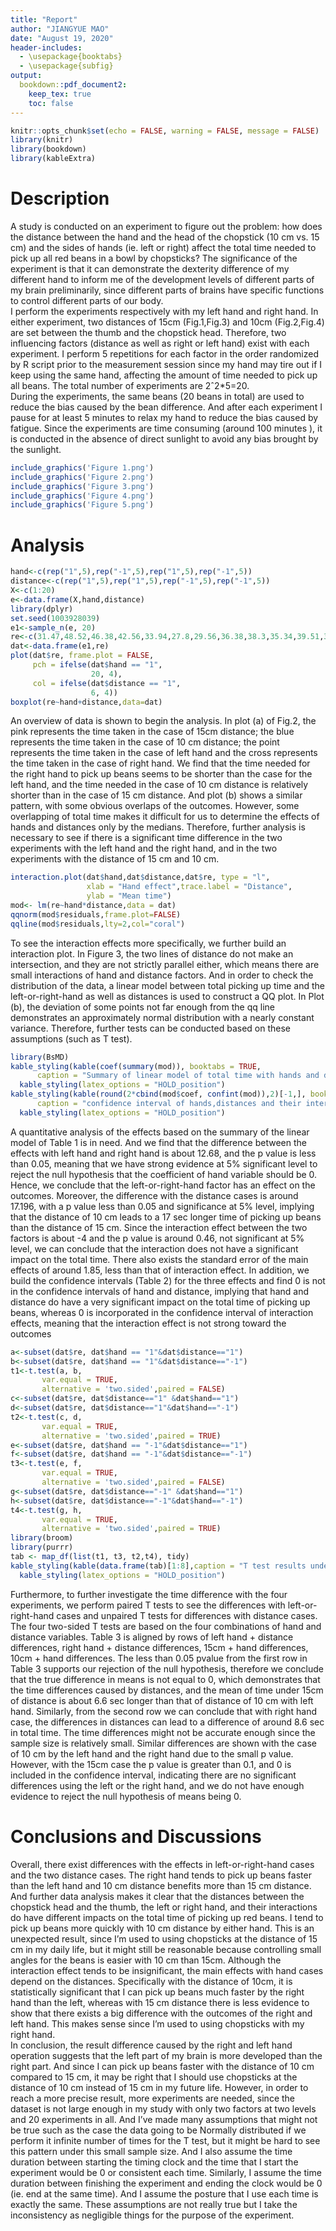 ```yaml
---
title: "Report"
author: "JIANGYUE MAO"
date: "August 19, 2020"
header-includes:
  - \usepackage{booktabs}
  - \usepackage{subfig}
output: 
  bookdown::pdf_document2:
    keep_tex: true
    toc: false
---
```


```r
knitr::opts_chunk$set(echo = FALSE, warning = FALSE, message = FALSE)
library(knitr)
library(bookdown)
library(kableExtra) 
```



# Description

A study is conducted on an experiment to figure out the problem: how does the distance between the hand and the head of the chopstick (10 cm vs. 15 cm) and the sides of hands (ie. left or right) affect the total time needed to pick up all red beans in a bowl by chopsticks? The significance of the experiment is that it can demonstrate the dexterity difference of my different hand to inform me of the development levels of different parts of my brain preliminarily, since different parts of brains have specific functions to control different parts of our body.  
I perform the experiments respectively with my left hand and right hand. In either experiment, two distances of 15cm (Fig.1,Fig.3) and 10cm (Fig.2,Fig.4) are set between the thumb and the chopstick head. Therefore, two influencing factors (distance as well as right or left hand) exist with each experiment. I perform 5 repetitions for each factor in the order randomized by R script prior to the measurement session since my hand may tire out if I keep using the same hand, affecting the amount of time needed to pick up all beans. The total number of experiments are 2ˆ2*5=20.     
During the experiments, the same beans (20 beans in total) are used to reduce the bias caused by the bean difference. And after each experiment I pause for at least 5 minutes to relax my hand to reduce the bias caused by fatigue. Since the experiments are time consuming (around 100 minutes ), it is conducted in the absence of direct sunlight to avoid any bias brought by the sunlight.
```r
include_graphics('Figure 1.png')
include_graphics('Figure 2.png')
include_graphics('Figure 3.png')
include_graphics('Figure 4.png')
include_graphics('Figure 5.png')
```

\pagebreak
# Analysis
```r
hand<-c(rep("1",5),rep("-1",5),rep("1",5),rep("-1",5))
distance<-c(rep("1",5),rep("1",5),rep("-1",5),rep("-1",5))
X<-c(1:20)
e<-data.frame(X,hand,distance)
library(dplyr)
set.seed(1003928039)
e1<-sample_n(e, 20)
re<-c(31.47,48.52,46.38,42.56,33.94,27.8,29.56,36.38,38.3,35.34,39.51,39.53,34.76,41.56,33.28,43.7,43.06,38.69,41.18,41.45)
dat<-data.frame(e1,re)
plot(dat$re, frame.plot = FALSE,
     pch = ifelse(dat$hand == "1",
                  20, 4),
     col = ifelse(dat$distance == "1",
                  6, 4))
boxplot(re~hand+distance,data=dat)
```
An overview of data is shown to begin the analysis. In plot (a) of Fig.2, the pink represents the time taken in the case of 15cm distance; the blue represents the time taken in the case of 10 cm distance; the point represents the time taken in the case of left hand and the cross represents the time taken in the case of right hand. We find that the time needed for the right hand to pick up beans seems to be shorter than the case for the left hand, and the time needed in the case of 10 cm distance is relatively shorter than in the case of 15 cm distance. And plot (b) shows a similar pattern, with some obvious overlaps of the outcomes. However, some overlapping of total time makes it difficult for us to determine the effects of hands and distances only by the medians. Therefore, further analysis is necessary to see if there is a significant time difference in the two experiments with the left hand and the right hand, and in the two experiments with the distance of 15 cm and 10 cm.  
```r
interaction.plot(dat$hand,dat$distance,dat$re, type = "l",
                 xlab = "Hand effect",trace.label = "Distance",
                 ylab = "Mean time")
mod<- lm(re~hand*distance,data = dat)
qqnorm(mod$residuals,frame.plot=FALSE)
qqline(mod$residuals,lty=2,col="coral")
```
To see the interaction effects more specifically, we further build an interaction plot. In Figure 3, the two lines of distance do not make an intersection, and they are not strictly parallel either, which means there are small interactions of hand and distance factors. And in order to check the distribution of the data, a linear model between total picking up time and the left-or-right-hand as well as distances is used to construct a QQ plot. In Plot (b), the deviation of some points not far enough from the qq line demonstrates an approximately normal distribution with a nearly constant variance. Therefore, further tests can be conducted based on these assumptions (such as T test).
```r
library(BsMD)
kable_styling(kable(coef(summary(mod)), booktabs = TRUE,
      caption = "Summary of linear model of total time with hands and distances"),position="center")%>%
  kable_styling(latex_options = "HOLD_position")
kable_styling(kable(round(2*cbind(mod$coef, confint(mod)),2)[-1,], booktabs = TRUE,
      caption = "confidence interval of hands,distances and their interactions"),position="center")%>%
  kable_styling(latex_options = "HOLD_position")

```
A quantitative analysis of the effects based on the summary of the linear model of Table 1 is in need. And we find that the difference between the effects with left hand and right hand is about 12.68, and the p value is less than 0.05, meaning that we have strong evidence at 5% significant level to reject the null hypothesis that the coefficient of hand variable should be 0. Hence, we conclude that the left-or-right-hand factor has an effect on the outcomes. Moreover, the difference with the distance cases is around 17.196, with a p value less than 0.05 and significance at 5% level, implying that the distance of 10 cm leads to a 17 sec longer time of picking up beans than the distance of 15 cm. Since the interaction effect between the two factors is about -4 and the p value is around 0.46, not significant at 5% level, we can conclude that the interaction does not have a significant impact on the total time. There also exists the standard error of the main effects of around 1.85, less than that of interaction effect. In addition, we build the confidence intervals (Table 2) for the three effects and find 0 is not in the confidence intervals of hand and distance, implying that hand and distance do have a very significant impact on the total time of picking up beans, whereas 0 is incorporated in the confidence interval of interaction effects, meaning that the interaction effect is not strong toward the outcomes
```r
a<-subset(dat$re, dat$hand == "1"&dat$distance=="1")
b<-subset(dat$re, dat$hand == "1"&dat$distance=="-1")
t1<-t.test(a, b,
       var.equal = TRUE,
       alternative = 'two.sided',paired = FALSE)
c<-subset(dat$re, dat$distance=="1" &dat$hand=="1")
d<-subset(dat$re, dat$distance=="1"&dat$hand=="-1")
t2<-t.test(c, d,
       var.equal = TRUE,
       alternative = 'two.sided',paired = TRUE)
e<-subset(dat$re, dat$hand == "-1"&dat$distance=="1")
f<-subset(dat$re, dat$hand == "-1"&dat$distance=="-1")
t3<-t.test(e, f,
       var.equal = TRUE,
       alternative = 'two.sided',paired = FALSE)
g<-subset(dat$re, dat$distance=="-1" &dat$hand=="1")
h<-subset(dat$re, dat$distance=="-1"&dat$hand=="-1")
t4<-t.test(g, h,
       var.equal = TRUE,
       alternative = 'two.sided',paired = TRUE)
library(broom)
library(purrr)
tab <- map_df(list(t1, t3, t2,t4), tidy)
kable_styling(kable(data.frame(tab)[1:8],caption = "T test results under different conditions") )%>%
  kable_styling(latex_options = "HOLD_position")
```
Furthermore, to further investigate the time difference with the four experiments, we perform paired T tests to see the differences with left-or-right-hand cases and unpaired T tests for differences with distance cases. The four two-sided T tests are based on the four combinations of hand and distance variables. Table 3 is aligned by rows of left hand + distance differences, right hand + distance differences, 15cm + hand differences, 10cm + hand differences. The less than 0.05 pvalue from the first row in Table 3 supports our rejection of the null hypothesis, therefore we conclude that the true difference in means is not equal to 0, which demonstrates that the time differences caused by distances, and the mean of time under 15cm of distance is about 6.6 sec longer than that of distance of 10 cm with left hand. Similarly, from the second row we can conclude that with right hand case, the differences in distances can lead to a difference of around 8.6 sec in total time. The time differences might not be accurate enough since the sample size is relatively small. Similar differences are shown with the case of 10 cm by the left hand and the right hand due to the small p value. However, with the 15cm case the p value is greater than 0.1, and 0 is included in the confidence interval, indicating there are no significant differences using the left or the right hand, and we do not have enough evidence to reject the null hypothesis of means being 0. 

\pagebreak
# Conclusions and Discussions

Overall, there exist differences with the effects in left-or-right-hand cases and the two distance cases. The right hand tends to pick up beans faster than the left hand and 10 cm distance benefits more than 15 cm distance. And further data analysis makes it clear that the distances between the chopstick head and the thumb, the left or right hand, and their interactions do have different impacts on the total time of picking up red beans. I tend to pick up beans more quickly with 10 cm distance by either hand. This is an unexpected result, since I’m used to using chopsticks at the distance of 15 cm in my daily life, but it might still be reasonable because controlling small angles for the beans is easier with 10 cm than 15cm. Although the interaction effect tends to be insignificant, the main effects with hand cases depend on the distances. Specifically with the distance of 10cm, it is statistically significant that I can pick up beans much faster by the right hand than the left, whereas with 15 cm distance there is less evidence to show that there exists a big difference with the outcomes of the right and left hand. This makes sense since I’m used to using chopsticks with my right hand.    
In conclusion, the result difference caused by the right and left hand operation suggests that the left part of my brain is more developed than the right part. And since I can pick up beans faster with the distance of 10 cm compared to 15 cm, it may be right that I should use chopsticks at the distance of 10 cm instead of 15 cm in my future life. However, in order to reach a more precise result, more experiments are needed, since the dataset is not large enough in my study with only two factors at two levels and 20 experiments in all. And I’ve made many assumptions that might not be true such as the case the data going to be Normally distributed if we perform it infinite number of times for the T test, but it might be hard to see this pattern under this small sample size. And I also assume the time duration between starting the timing clock and the time that I start the experiment would be 0 or consistent each time. Similarly, I assume the time duration between finishing the experiment and ending the clock would be 0 (ie. end at the same time). And I assume the posture that I use each time is exactly the same. These assumptions are not really true but I take the inconsistency as negligible things for the purpose of the experiment.

